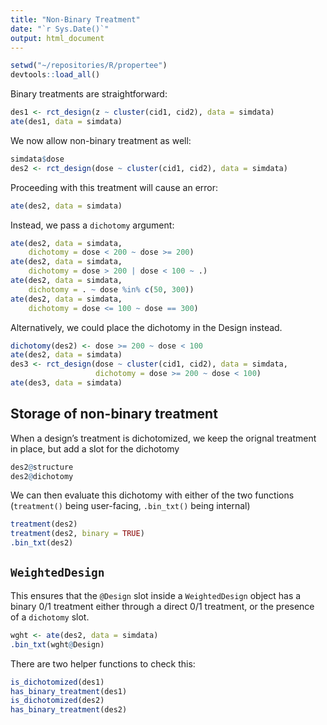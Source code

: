 ```yaml
---
title: "Non-Binary Treatment"
date: "`r Sys.Date()`"
output: html_document
---
```


```r
setwd("~/repositories/R/propertee")
devtools::load_all()
```

Binary treatments are straightforward:

```r
des1 <- rct_design(z ~ cluster(cid1, cid2), data = simdata)
ate(des1, data = simdata)
```

We now allow non-binary treatment as well:

```r
simdata$dose
des2 <- rct_design(dose ~ cluster(cid1, cid2), data = simdata)
```

Proceeding with this treatment will cause an error:

```r
ate(des2, data = simdata)
```

Instead, we pass a `dichotomy` argument:

```r
ate(des2, data = simdata,
    dichotomy = dose < 200 ~ dose >= 200)
ate(des2, data = simdata,
    dichotomy = dose > 200 | dose < 100 ~ .)
ate(des2, data = simdata,
    dichotomy = . ~ dose %in% c(50, 300))
ate(des2, data = simdata,
    dichotomy = dose <= 100 ~ dose == 300)
```

Alternatively, we could place the dichotomy in the Design instead.

```r
dichotomy(des2) <- dose >= 200 ~ dose < 100
ate(des2, data = simdata)
des3 <- rct_design(dose ~ cluster(cid1, cid2), data = simdata,
                   dichotomy = dose >= 200 ~ dose < 100)
ate(des3, data = simdata)
```
## Storage of non-binary treatment

When a design's treatment is dichotomized, we keep the orignal treatment in
place, but add a slot for the dichotomy

```r
des2@structure
des2@dichotomy
```

We can then evaluate this dichotomy with either of the two functions
(`treatment()` being user-facing, `.bin_txt()` being internal)

```r
treatment(des2)
treatment(des2, binary = TRUE)
.bin_txt(des2)
```


## `WeightedDesign`

This ensures that the `@Design` slot inside a `WeightedDesign` object has a
binary 0/1 treatment either through a direct 0/1 treatment, or the presence of a
`dichotomy` slot.

```r
wght <- ate(des2, data = simdata)
.bin_txt(wght@Design)
```

There are two helper functions to check this:

```r
is_dichotomized(des1)
has_binary_treatment(des1)
is_dichotomized(des2)
has_binary_treatment(des2)
```
